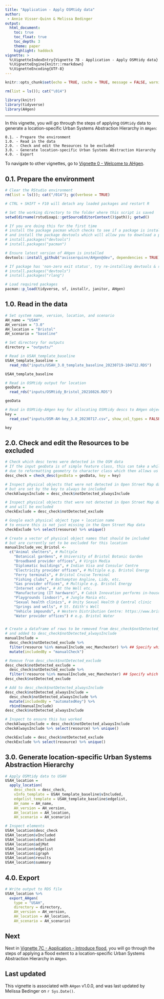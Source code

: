 ```yaml
---
title: "Application - Apply OSMtidy data"
author: 
 - Annie Visser-Quinn & Melissa Bedinger
output: 
  html_document:
    toc: true
    toc_float: true
    toc_depth: 3
    theme: paper
    highlight: haddock
vignette: >
  %\VignetteIndexEntry{Vignette 7B - Application - Apply OSMtidy data}
  %\VignetteEngine{knitr::rmarkdown}
  %\VignetteEncoding{UTF-8}
---
```

```r

knitr::opts_chunk$set(echo = TRUE, cache = TRUE, message = FALSE, warning = FALSE)

rm(list = ls()); cat("\014")

library(knitr)
library(tidyverse)
library(AHgen)
```

<style>
#TOC {
  background: url("images/hex.png");
  background-size: 230px;
  background-position-x: center;
  background-position-y: top;
  padding-top: 280px !important;
  background-repeat: no-repeat;
}
</style>

---

In this vignette, you will go through the steps of applying `OSMtidy` data to generate a location-specific Urban Systems Abstraction Hierarchy in `AHgen`:

    0.1. - Prepare the environment
    1.0. - Read in the data
    2.0. - Check and edit the Resources to be excluded
    3.0. - Generate location-specific Urban Systems Abstraction Hierarchy
    4.0. - Export

To navigate to other vignettes, go to [Vignette 0 - Welcome to AHgen](Vignette-0---Welcome-to-AHgen.html).


## 0.1. Prepare the environment

```r
# Clear the RStudio environment
rm(list = ls()); cat("/014"); gc(verbose = TRUE)

# CTRL + SHIFT + F10 will detach any loaded packages and restart R

# Set the working directory to the folder where this script is saved
setwd(dirname(rstudioapi::getSourceEditorContext()$path)); getwd()

# If you are doing this for the first time
# install the package pacman which checks to see if a package is installed, and if not it attempts to install the package from CRAN and/or any other repository in the pacman repository list
# and install the package devtools which will allow you to download a package straight from GitHub i.e. if they are not yet on CRAN and/or the pacman repository list
# install.packages("devtools")
# install.packages("pacman")

# Ensure latest version of AHgen is installed
devtools::install_github("avisserquinn/AHgen@dev", dependencies = TRUE)

# If package has 'non-zero exit status', try re-installing devtools & rlang
# install.packages("devtools")
# install.packages("rlang")

# Load required packages
pacman::p_load(tidyverse, sf, installr, janitor, AHgen)
```


## 1.0. Read in the data

```r
# Set system name, version, location, and scenario
AH_name = "USAH"
AH_version = "3.0"
AH_location = "Bristol"
AH_scenario = "baseline"

# Set directory for outputs
directory = "outputs/"

# Read in USAH_template_baseline
USAH_template_baseline = 
  read_rds("inputs/USAH_3.0_template_baseline_20230719-104712.RDS")

USAH_template_baseline

# Read in OSMtidy output for location
geoData = 
  read_rds("inputs/OSMtidy_Bristol_20210826.RDS")

geoData

# Read in OSMtidy-AHgen key for allocating OSMtidy descs to AHgen objects
key = 
  read_csv("inputs/OSM-AH-key_3.0_20230717.csv", show_col_types = FALSE)

key
```


## 2.0. Check and edit the Resources to be excluded

```r
# Check which desc terms were detected in the OSM data
# If the input geoData is of simple feature class, this can take a while 
# due to reformatting geometry to character class which then allows us to filter
desc_check = check_desc(geoData = geoData, key = key)

# Inspect physical objects that were not detected in Open Street Map data 
# but are set by the key to always be included
checkAlwaysInclude = desc_check$notDetected_alwaysInclude

# Inspect physical objects that were not detected in Open Street Map data
# and will be excluded
checkExclude = desc_check$notDetected_exclude

# Google each physical object type + location name 
# to ensure this is not just missing in the Open Street Map data
checkExclude %>% select(resource) %>% unique() 

# Create a vector of physical object names that should be included
# but are currently set to be excluded for this location
manualInclude_vec_Bristol <- 
  c("Animal shelters", # Multiple
    "Botanical gardens", # University of Bristol Botanic Garden
    "Broadband provider offices", # Virgin Media
    "Diplomatic buildings", # Indian Visa and Consular Centre
    "Electricity provider offices", # Multiple e.g. Bristol Energy
    "Ferry terminals", # Bristol Cruise Terminal
    "Fishing clubs", # Bathampton Angline, Lido, etc.
    "Gas provider offices", # Multiple e.g. Bristol Energy
    "Internet cafes", # At the Well etc.
    "Manufacturing (IT hardware)", # Cubik Innovation performs in-house manufacturing
    "Playgrounds (indoor)", # Jungle Mania etc.
    "Sexual health clinics", # Unity Sexual Health @ Central clinic
    "Springs and wells", # St. Edith's Well
    "Vehicle impounds", # Western Distribution Centre: https://www.bristol.gov.uk/parking/if-your-vehicle-has-been-towed-away
    "Water provider offices") # e.g. Bristol Water


# Create a dataframe of rows to be removed from desc_check$notDetected_exclude
# and added to desc_check$notDetected_alwaysInclude
manualInclude =
  desc_check$notDetected_exclude %>%
  filter(resource %in% manualInclude_vec_Manchester) %>% ## Specify which manualInclude_vec to use
  mutate(includedBy = "manualCheck")

# Remove from desc_check$notDetected_exclude
desc_check$notDetected_exclude =
  desc_check$notDetected_exclude %>%
  filter(!resource %in% manualInclude_vec_Manchester) ## Specify which manualInclude_vec to use
desc_check$notDetected_exclude

# Add to desc_check$notDetected_alwaysInclude
desc_check$notDetected_alwaysInclude = 
  desc_check$notDetected_alwaysInclude %>%
  mutate(includedBy = "automatedKey") %>%
  rbind(manualInclude)
desc_check$notDetected_alwaysInclude

# Inspect to ensure this has worked
checkAlwaysInclude = desc_check$notDetected_alwaysInclude
checkAlwaysInclude %>% select(resource) %>% unique()

checkExclude = desc_check$notDetected_exclude
checkExclude %>% select(resource) %>% unique()
```


## 3.0. Generate location-specific Urban Systems Abstraction Hierarchy

```r
# Apply OSMtidy data to USAH
USAH_location = 
  apply_location(
    desc_check = desc_check,
    vInfo_template = USAH_template_baseline$vIncluded,
    edgelist_template = USAH_template_baseline$edgelist,
    AH_name = AH_name, 
    AH_version = AH_version, 
    AH_location = AH_location, 
    AH_scenario = AH_scenario)

# Inspect elements
USAH_location$desc_check
USAH_location$vIncluded
USAH_location$vExcluded
USAH_location$adjMat
USAH_location$edgelist
USAH_location$igraph
USAH_location$results
USAH_location$summary
```


## 4.0. Export

```r
# Write output to RDS file
USAH_location %>% 
  export_AHgen(
    type = "USAH",
    directory = directory,
    AH_version = AH_version, 
    AH_location = AH_location, 
    AH_scenario = AH_scenario)
```


## Next
Next in [Vignette 7C - Application - Introduce flood](Vignette-7C---Application---Introduce-flood.html), you will go through the steps of applying a flood extent to a location-specific Urban Systems Abstraction Hierarchy in `AHgen`.


## Last updated
This vignette is associated with `AHgen` v1.0.0, and was last updated by Melissa Bedinger on `r Sys.Date()`.